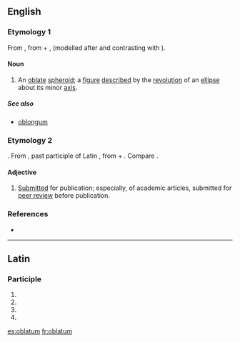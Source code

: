 ==English==

===Etymology 1===
From {{etyl|LL.|en}} {{term|oblātus|lang=la|tr=oblatus}}, from {{etyl|la|en}} {{term|ob||lang=la|in front of, before}} + {{m|la|lātus||broad, wide}}, (modelled after and contrasting with {{term|prolatus||lang=la|extended, lengthened}}).

====Noun====
{{en-noun|oblata}}

# {{context|geometry|lang=en}} An [[oblate]] [[spheroid]]; a [[figure]] [[described]] by the [[revolution]] of an [[ellipse]] about its minor [[axis]].

=====See also=====
* [[oblongum]]

===Etymology 2===
{{etyl|NL.|en}}. From {{etyl|la|en}} {{term|oblātum||tr=oblatum|lang=la}}, past participle of Latin {{term|offerre||lang=la|bring to, [[offer]]}}, from {{term|ob||lang=la|in front of}} + {{term|fero||lang=la|bring}}. Compare {{m|en|oblate}}.

====Adjective====
{{en-adj|-}}

# [[submitted|Submitted]] for publication; especially, of academic articles, submitted for [[peer review]] before publication.

===References===
* {{R:Webster 1913}}

----

==Latin==

===Participle===
{{la-part-form|oblātum}}

# {{inflection of|oblātus||nom|n|s|lang=la}}
# {{inflection of|oblātus||acc|m|s|lang=la}}
# {{inflection of|oblātus||acc|n|s|lang=la}}
# {{inflection of|oblātus||voc|n|s|lang=la}}

[[es:oblatum]]
[[fr:oblatum]]